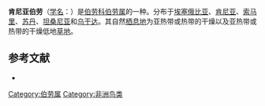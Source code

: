 {{noteTA
|T=zh-cn:肯尼亚伯劳; zh-tw:肯亞伯勞; zh-hk:肯雅伯勞; zh-sg:肯雅伯劳;
|1=zh-cn:肯尼亚; zh-tw:肯亞; zh-hk:肯雅; zh-sg:肯雅;
}}
{{Speciesbox
| name = 肯尼亚伯劳
| image = Lanius dorsalis1.jpg
| status = LC | status_system = IUCN3.1
| genus = Lanius
| species = dorsalis
| authority = [[吉恩·路易斯·卡巴尼斯|Cabanis]], 1878
| synonyms = }}
'''肯尼亚伯劳'''（[[学名|学名]]：{{lang|la|''Lanius dorsalis''}}）是[[伯劳科|伯劳科]][[伯劳属|伯劳属]]的一种。分布于[[埃塞俄比亚|埃塞俄比亚]]、[[肯尼亚|肯尼亚]]、[[索马里|索马里]]、[[苏丹|苏丹]]、[[坦桑尼亚|坦桑尼亚]]和[[乌干达|乌干达]]。其自然[[栖息地|栖息地]]为亚热带或热带的干燥{{link-en|疏灌丛|shrubland}}以及亚热带或热带的干燥低地[[草地|草地]]。
{{Commons|Lanius dorsalis}}
== 参考文献 ==
* {{IUCN2010
|assessors=BirdLife International
|year=2009
|id=146429
|title=Lanius dorsalis
|version=3.1
|downloaded= 2010-10-02
}}
{{Taxonbar|from=Q1050033}}

[[Category:伯劳属|Category:伯劳属]]
[[Category:非洲鸟类|Category:非洲鸟类]]